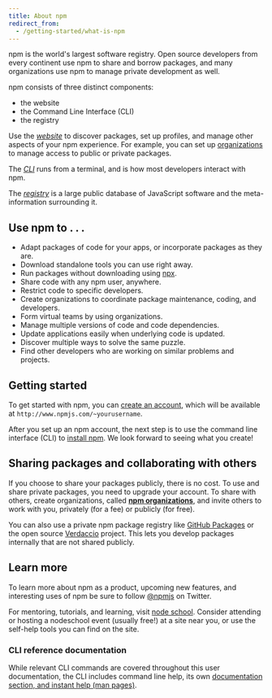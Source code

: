 ```yaml
---
title: About npm
redirect_from:
  - /getting-started/what-is-npm
---
```


npm is the world's largest software registry. Open source developers from every continent use npm to share and borrow packages, and many organizations use npm to manage private development as well.

npm consists of three distinct components:

*  the website
*  the Command Line Interface (CLI)
*  the registry

Use the [*website*](https://npmjs.com) to discover packages, set up profiles, and manage other aspects of your npm experience. For example, you can set up [organizations](https://www.npmjs.com/features) to manage access to public or private packages.

The [*CLI*](https://docs.npmjs.com/cli/npm) runs from a terminal, and is how most developers interact with npm.

The [*registry*](https://docs.npmjs.com/misc/registry) is a large public database of JavaScript software and the meta-information surrounding it.


## Use npm to . . .

* Adapt packages of code for your apps, or incorporate packages as they are.
* Download standalone tools you can use right away.
* Run packages without downloading using [npx](https://docs.npmjs.com/cli/commands/npx).
* Share code with any npm user, anywhere.
* Restrict code to specific developers.
* Create organizations to coordinate package maintenance, coding, and developers.
* Form virtual teams by using organizations.
* Manage multiple versions of code and code dependencies.
* Update applications easily when underlying code is updated.
* Discover multiple ways to solve the same puzzle.
* Find other developers who are working on similar problems and projects.  

## Getting started

To get started with npm, you can [create an account](https://www.npmjs.com/signup), which will be available at `http://www.npmjs.com/~yourusername`.

After you set up an npm account, the next step is to use the command line interface (CLI) to [install npm][install-npm]. We look forward to seeing what you create!

## Sharing packages and collaborating with others

If you choose to share your packages publicly, there is no cost. To use and share private packages, you need to upgrade your account. To share with others, create organizations, called **[npm organizations][orgs-docs]**,  and invite others to work with you, privately (for a fee) or publicly (for free).

You can also use a private npm package registry like [GitHub Packages](https://github.com/features/packages) or the open source [Verdaccio](https://verdaccio.org) project.  This lets you develop packages internally that are not shared publicly.

## Learn more

To learn more about npm as a product, upcoming new features, and interesting uses of npm be sure to follow [@npmjs](https://twitter.com/npmjs) on Twitter.

For mentoring, tutorials, and learning, visit [node school](https://nodeschool.io). Consider attending or hosting a nodeschool event (usually free!) at a site near you, or use the self-help tools you can find on the site.

### CLI reference documentation

While relevant CLI commands are covered throughout this user documentation, the CLI includes command line help, its own [documentation section, and instant help (man pages)][cli-docs].


[orgs-docs]: /organizations
[install-npm]: /downloading-and-installing-node-js-and-npm
[cli-docs]: /cli-documentation
